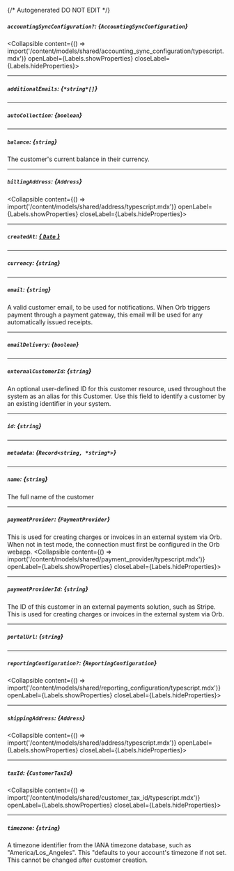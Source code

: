 {/* Autogenerated DO NOT EDIT  */}

##### `accountingSyncConfiguration?`: *{`AccountingSyncConfiguration`}*
<Collapsible content={() => import('/content/models/shared/accounting_sync_configuration/typescript.mdx')} openLabel={Labels.showProperties} closeLabel={Labels.hideProperties}>
</Collapsible>

---
##### `additionalEmails`: *{`*string*[]`}*

---
##### `autoCollection`: *{`boolean`}*

---
##### `balance`: *{`string`}*
The customer's current balance in their currency.

---
##### `billingAddress`: *{`Address`}*
<Collapsible content={() => import('/content/models/shared/address/typescript.mdx')} openLabel={Labels.showProperties} closeLabel={Labels.hideProperties}>
</Collapsible>

---
##### `createdAt`: [*{ `Date` }*](https://developer.mozilla.org/en-US/docs/Web/JavaScript/Reference/Global_Objects/Date)

---
##### `currency`: *{`string`}*

---
##### `email`: *{`string`}*
A valid customer email, to be used for notifications. When Orb triggers payment through a payment gateway, this email will be used for any automatically issued receipts.

---
##### `emailDelivery`: *{`boolean`}*

---
##### `externalCustomerId`: *{`string`}*
An optional user\-defined ID for this customer resource, used throughout the system as an alias for this Customer. Use this field to identify a customer by an existing identifier in your system.

---
##### `id`: *{`string`}*

---
##### `metadata`: *{`Record<string, *string*>`}*

---
##### `name`: *{`string`}*
The full name of the customer

---
##### `paymentProvider`: *{`PaymentProvider`}*
This is used for creating charges or invoices in an external system via Orb. When not in test mode, the connection must first be configured in the Orb webapp.
<Collapsible content={() => import('/content/models/shared/payment_provider/typescript.mdx')} openLabel={Labels.showProperties} closeLabel={Labels.hideProperties}>
</Collapsible>

---
##### `paymentProviderId`: *{`string`}*
The ID of this customer in an external payments solution, such as Stripe. This is used for creating charges or invoices in the external system via Orb.

---
##### `portalUrl`: *{`string`}*

---
##### `reportingConfiguration?`: *{`ReportingConfiguration`}*
<Collapsible content={() => import('/content/models/shared/reporting_configuration/typescript.mdx')} openLabel={Labels.showProperties} closeLabel={Labels.hideProperties}>
</Collapsible>

---
##### `shippingAddress`: *{`Address`}*
<Collapsible content={() => import('/content/models/shared/address/typescript.mdx')} openLabel={Labels.showProperties} closeLabel={Labels.hideProperties}>
</Collapsible>

---
##### `taxId`: *{`CustomerTaxId`}*
<Collapsible content={() => import('/content/models/shared/customer_tax_id/typescript.mdx')} openLabel={Labels.showProperties} closeLabel={Labels.hideProperties}>
</Collapsible>

---
##### `timezone`: *{`string`}*
A timezone identifier from the IANA timezone database, such as "America/Los_Angeles". This "defaults to your account's timezone if not set. This cannot be changed after customer creation.


